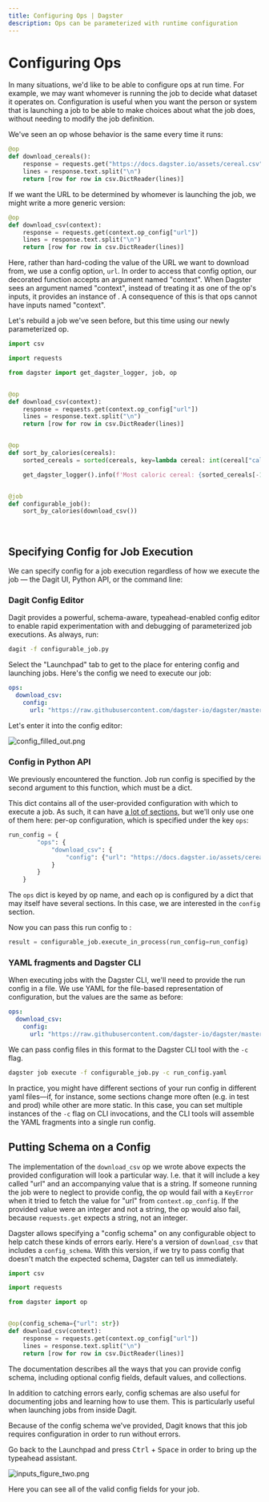 ```yaml
---
title: Configuring Ops | Dagster
description: Ops can be parameterized with runtime configuration
---
```


# Configuring Ops

<CodeReferenceLink filePath="examples/docs_snippets/docs_snippets/intro_tutorial/advanced/configuring_ops/" />

In many situations, we'd like to be able to configure ops at run time. For example, we may want whomever is running the job to decide what dataset it operates on. Configuration is useful when you want the person or system that is launching a job to be able to make choices about what the job does, without needing to modify the job definition.

We've seen an op whose behavior is the same every time it runs:

```python file=/intro_tutorial/advanced/configuring_ops/download_csv.py startafter=start_download_cereals_marker endbefore=end_download_cereals_marker
@op
def download_cereals():
    response = requests.get("https://docs.dagster.io/assets/cereal.csv")
    lines = response.text.split("\n")
    return [row for row in csv.DictReader(lines)]
```

If we want the URL to be determined by whomever is launching the job, we might write a more generic version:

```python file=/intro_tutorial/advanced/configuring_ops/download_csv.py startafter=start_download_csv_marker endbefore=end_download_csv_marker
@op
def download_csv(context):
    response = requests.get(context.op_config["url"])
    lines = response.text.split("\n")
    return [row for row in csv.DictReader(lines)]
```

Here, rather than hard-coding the value of the URL we want to download from, we use a config option, `url`. In order to access that config option, our decorated function accepts an argument named "context". When Dagster sees an argument named "context", instead of treating it as one of the op's inputs, it provides an instance of <PyObject module="dagster" object="OpExecutionContext" />. A consequence of this is that ops cannot have inputs named "context".

Let's rebuild a job we've seen before, but this time using our newly parameterized op.

```python file=/intro_tutorial/advanced/configuring_ops/configurable_job.py startafter=start_job_marker endbefore=end_job_marker
import csv

import requests

from dagster import get_dagster_logger, job, op


@op
def download_csv(context):
    response = requests.get(context.op_config["url"])
    lines = response.text.split("\n")
    return [row for row in csv.DictReader(lines)]


@op
def sort_by_calories(cereals):
    sorted_cereals = sorted(cereals, key=lambda cereal: int(cereal["calories"]))

    get_dagster_logger().info(f'Most caloric cereal: {sorted_cereals[-1]["name"]}')


@job
def configurable_job():
    sort_by_calories(download_csv())
```

<br />

## Specifying Config for Job Execution

We can specify config for a job execution regardless of how we execute the job — the Dagit UI, Python API, or the command line:

### Dagit Config Editor

Dagit provides a powerful, schema-aware, typeahead-enabled config editor to enable rapid experimentation with and debugging of parameterized job executions. As always, run:

```bash
dagit -f configurable_job.py
```

Select the "Launchpad" tab to get to the place for entering config and launching jobs. Here's the config we need to execute our job:

```yaml file=/intro_tutorial/advanced/configuring_ops/run_config.yaml
ops:
  download_csv:
    config:
      url: "https://raw.githubusercontent.com/dagster-io/dagster/master/examples/docs_snippets/docs_snippets/intro_tutorial/cereal.csv"
```

Let's enter it into the config editor:

<img alt="config_filled_out.png" src="/images/tutorial/config_filled_out.png" />

### Config in Python API

We previously encountered the <PyObject
module="dagster" object="JobDefinition" method="execute_in_process" /> function. Job run config is specified by the second argument to this function, which must be a dict.

This dict contains all of the user-provided configuration with which to execute a job. As such, it can have [a lot of sections](/\_apidocs/execution), but we'll only use one of them here: per-op configuration, which is specified under the key `ops`:

```python file=/intro_tutorial/advanced/configuring_ops/configurable_job.py startafter=start_run_config_marker endbefore=end_run_config_marker
run_config = {
        "ops": {
            "download_csv": {
                "config": {"url": "https://docs.dagster.io/assets/cereal.csv"}
            }
        }
    }
```

The `ops` dict is keyed by op name, and each op is configured by a dict that may itself have several sections. In this case, we are interested in the `config` section.

Now you can pass this run config to <PyObject
module="dagster" object="JobDefinition" method="execute_in_process" />:

```python file=/intro_tutorial/advanced/configuring_ops/configurable_job.py startafter=start_execute_marker endbefore=end_execute_marker
result = configurable_job.execute_in_process(run_config=run_config)
```

### YAML fragments and Dagster CLI

When executing jobs with the Dagster CLI, we'll need to provide the run config in a file. We use YAML for the file-based representation of configuration, but the values are the same as before:

```yaml file=/intro_tutorial/advanced/configuring_ops/run_config.yaml
ops:
  download_csv:
    config:
      url: "https://raw.githubusercontent.com/dagster-io/dagster/master/examples/docs_snippets/docs_snippets/intro_tutorial/cereal.csv"
```

We can pass config files in this format to the Dagster CLI tool with the `-c` flag.

```bash
dagster job execute -f configurable_job.py -c run_config.yaml
```

In practice, you might have different sections of your run config in different yaml files—if, for instance, some sections change more often (e.g. in test and prod) while other are more static. In this case, you can set multiple instances of the `-c` flag on CLI invocations, and the CLI tools will assemble the YAML fragments into a single run config.

## Putting Schema on a Config

The implementation of the `download_csv` op we wrote above expects the provided configuration will look a particular way. I.e. that it will include a key called "url" and an accompanying value that is a string. If someone running the job were to neglect to provide config, the op would fail with a `KeyError` when it tried to fetch the value for "url" from `context.op_config`. If the provided value were an integer and not a string, the op would also fail, because `requests.get` expects a string, not an integer.

Dagster allows specifying a "config schema" on any configurable object to help catch these kinds of errors early. Here's a version of `download_csv` that includes a `config_schema`. With this version, if we try to pass config that doesn't match the expected schema, Dagster can tell us immediately.

```python file=/intro_tutorial/advanced/configuring_ops/config_schema.py
import csv

import requests

from dagster import op


@op(config_schema={"url": str})
def download_csv(context):
    response = requests.get(context.op_config["url"])
    lines = response.text.split("\n")
    return [row for row in csv.DictReader(lines)]
```

The <PyObject module="dagster" object="ConfigSchema" /> documentation describes all the ways that you can provide config schema, including optional config fields, default values, and collections.

In addition to catching errors early, config schemas are also useful for documenting jobs and learning how to use them. This is particularly useful when launching jobs from inside Dagit.

Because of the config schema we've provided, Dagit knows that this job requires configuration in order to run without errors.

Go back to the Launchpad and press <kbd>Ctrl</kbd> + <kbd>Space</kbd> in order to bring up the typeahead assistant.

<img alt="inputs_figure_two.png" src="/images/tutorial/inputs_figure_two.png" />

Here you can see all of the valid config fields for your job.
